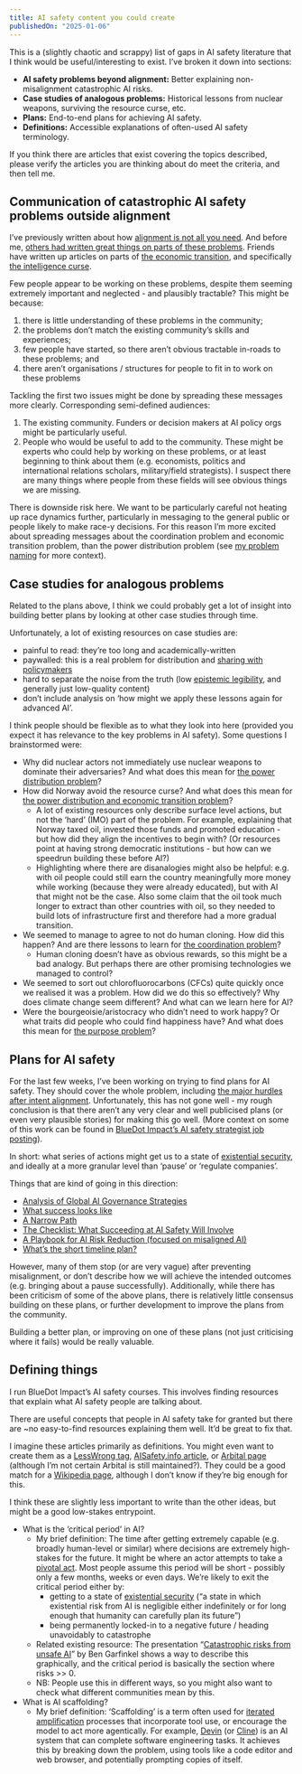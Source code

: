 ```yaml
---
title: AI safety content you could create
publishedOn: "2025-01-06"
---
```


This is a (slightly chaotic and scrappy) list of gaps in AI safety literature that I think would be useful/interesting to exist. I’ve broken it down into sections:

* **AI safety problems beyond alignment:** Better explaining non-misalignment catastrophic AI risks.
* **Case studies of analogous problems:** Historical lessons from nuclear weapons, surviving the resource curse, etc.
* **Plans:** End-to-end plans for achieving AI safety.
* **Definitions:** Accessible explanations of often-used AI safety terminology.

If you think there are articles that exist covering the topics described, please verify the articles you are thinking about do meet the criteria, and then tell me.

## Communication of catastrophic AI safety problems outside alignment

I’ve previously written about how [alignment is not all you need](https://adamjones.me/blog/alignment-is-not-all-you-need/). And before me, [others had written great things on parts of these problems](https://www.lesswrong.com/posts/kLpFvEBisPagBLTtM/if-we-solve-alignment-do-we-die-anyway-1). Friends have written up articles on parts of [the economic transition](https://rudolf.website/capital-agi-and-ambition/), and specifically [the intelligence curse](https://www.lesswrong.com/posts/Mak2kZuTq8Hpnqyzb/the-intelligence-curse).

Few people appear to be working on these problems, despite them seeming extremely important and neglected - and plausibly tractable? This might be because:

1. there is little understanding of these problems in the community;
2. the problems don’t match the existing community’s skills and experiences;
3. few people have started, so there aren’t obvious tractable in-roads to these problems; and
4. there aren’t organisations / structures for people to fit in to work on these problems

Tackling the first two issues might be done by spreading these messages more clearly. Corresponding semi-defined audiences:

1. The existing community. Funders or decision makers at AI policy orgs might be particularly useful.
2. People who would be useful to add to the community. These might be experts who could help by working on these problems, or at least beginning to think about them (e.g. economists, politics and international relations scholars, military/field strategists). I suspect there are many things where people from these fields will see obvious things we are missing.

There is downside risk here. We want to be particularly careful not heating up race dynamics further, particularly in messaging to the general public or people likely to make race-y decisions. For this reason I’m more excited about spreading messages about the coordination problem and economic transition problem, than the power distribution problem (see [my problem naming](https://adamjones.me/blog/alignment-is-not-all-you-need/) for more context).

## Case studies for analogous problems

Related to the plans above, I think we could probably get a lot of insight into building better plans by looking at other case studies through time.

Unfortunately, a lot of existing resources on case studies are:

* painful to read: they’re too long and academically-written
* paywalled: this is a real problem for distribution and [sharing with policymakers](https://adamjones.me/blog/policymaker-paywalls/)
* hard to separate the noise from the truth (low [epistemic legibility](https://www.lesswrong.com/posts/jbE85wCkRr9z7tqmD/epistemic-legibility), and generally just low-quality content)
* don’t include analysis on ‘how might we apply these lessons again for advanced AI’.

I think people should be flexible as to what they look into here (provided you expect it has relevance to the key problems in AI safety). Some questions I brainstormed were:

* Why did nuclear actors not immediately use nuclear weapons to dominate their adversaries? And what does this mean for [the power distribution problem](https://adamjones.me/blog/alignment-is-not-all-you-need/#2-the-power-distribution-problem)?
* How did Norway avoid the resource curse? And what does this mean for [the power distribution and economic transition problem](https://adamjones.me/blog/alignment-is-not-all-you-need/)?
    * A lot of existing resources only describe surface level actions, but not the ‘hard’ (IMO) part of the problem. For example, explaining that Norway taxed oil, invested those funds and promoted education - but how did they align the incentives to begin with? (Or resources point at having strong democratic institutions - but how can we speedrun building these before AI?)
    * Highlighting where there are disanalogies might also be helpful: e.g. with oil people could still earn the country meaningfully more money while working (because they were already educated), but with AI that might not be the case. Also some claim that the oil took much longer to extract than other countries with oil, so they needed to build lots of infrastructure first and therefore had a more gradual transition.
* We seemed to manage to agree to not do human cloning. How did this happen? And are there lessons to learn for [the coordination problem](https://adamjones.me/blog/alignment-is-not-all-you-need/#1-the-coordination-problem)?
    * Human cloning doesn’t have as obvious rewards, so this might be a bad analogy. But perhaps there are other promising technologies we managed to control?
* We seemed to sort out chlorofluorocarbons (CFCs) quite quickly once we realised it was a problem. How did we do this so effectively? Why does climate change seem different? And what can we learn here for AI?
* Were the bourgeoisie/aristocracy who didn’t need to work happy? Or what traits did people who could find happiness have? And what does this mean for [the purpose problem](https://adamjones.me/blog/post-agi-purpose/)?

## Plans for AI safety

For the last few weeks, I’ve been working on trying to find plans for AI safety. They should cover the whole problem, including [the major hurdles after intent alignment](https://adamjones.me/blog/alignment-is-not-all-you-need/). Unfortunately, this has not gone well - my rough conclusion is that there aren’t any very clear and well publicised plans (or even very plausible stories) for making this go well. (More context on some of this work can be found in [BlueDot Impact’s AI safety strategist job posting](https://bluedot.org/ai-safety-strategist/)).

In short: what series of actions might get us to a state of [existential security](https://www.convergenceanalysis.org/publications/ai-governance-needs-a-theory-of-victory), and ideally at a more granular level than ‘pause’ or ‘regulate companies’.

Things that are kind of going in this direction:

* [Analysis of Global AI Governance Strategies](https://www.lesswrong.com/posts/6nNwMbdRXZDuNd4Gx/analysis-of-global-ai-governance-strategies)
* [What success looks like](https://forum.effectivealtruism.org/posts/AuRBKFnjABa6c6GzC/what-success-looks-like)
* [A Narrow Path](https://www.narrowpath.co/)
* [The Checklist: What Succeeding at AI Safety Will Involve](https://sleepinyourhat.github.io/checklist/)
* [A Playbook for AI Risk Reduction (focused on misaligned AI)](https://www.lesswrong.com/posts/Fbk9H6ipfybHyqjrp/a-playbook-for-ai-risk-reduction-focused-on-misaligned-ai)
* [What’s the short timeline plan?](https://www.lesswrong.com/posts/bb5Tnjdrptu89rcyY/what-s-the-short-timeline-plan?commentId=cPfTWCvytDYEXtYMB)

However, many of them stop (or are very vague) after preventing misalignment, or don’t describe how we will achieve the intended outcomes (e.g. bringing about a pause successfully). Additionally, while there has been criticism of some of the above plans, there is relatively little consensus building on these plans, or further development to improve the plans from the community.

Building a better plan, or improving on one of these plans (not just criticising where it fails) would be really valuable.

## Defining things

I run BlueDot Impact’s AI safety courses. This involves finding resources that explain what AI safety people are talking about.

There are useful concepts that people in AI safety take for granted but there are ~no easy-to-find resources explaining them well. It’d be great to fix that.

I imagine these articles primarily as definitions. You might even want to create them as a [LessWrong tag](https://www.lesswrong.com/tags/all), [AISafety.info article](AISafety.info), or [Arbital page](https://arbital.com/) (although I’m not certain Arbital is still maintained?). They could be a good match for a [Wikipedia page](https://en.wikipedia.org/wiki/Wikipedia:How_to_create_a_page), although I don’t know if they’re big enough for this.

I think these are slightly less important to write than the other ideas, but might be a good low-stakes entrypoint.

* What is the ‘critical period’ in AI?
    * My brief definition: The time after getting extremely capable (e.g. broadly human-level or similar) where decisions are extremely high-stakes for the future. It might be where an actor attempts to take a [pivotal act](https://arbital.com/p/pivotal/). Most people assume this period will be short - possibly only a few months, weeks or even days. We’re likely to exit the critical period either by:
        * getting to a state of [existential security](https://www.convergenceanalysis.org/publications/ai-governance-needs-a-theory-of-victory) (“a state in which existential risk from AI is negligible either indefinitely or for long enough that humanity can carefully plan its future”)
        * being permanently locked-in to a negative future / heading unavoidably to catastrophe
    * Related existing resource: The presentation “[Catastrophic risks from unsafe AI](https://www.youtube.com/watch?v=h_i2qfVAfus&t=1943s)” by Ben Garfinkel shows a way to describe this graphically, and the critical period is basically the section where risks >> 0.
    * NB: People use this in different ways, so you might also want to check what different communities mean by this.
* What is AI scaffolding?
    * My brief definition: ‘Scaffolding’ is a term often used for [iterated amplification](https://aisafetyfundamentals.com/blog/scalable-oversight-intro/) processes that incorporate tool use, or encourage the model to act more agentically. For example, [Devin](https://www.cognition.ai/blog/introducing-devin) (or [Cline](https://github.com/cline/cline)) is an AI system that can complete software engineering tasks. It achieves this by breaking down the problem, using tools like a code editor and web browser, and potentially prompting copies of itself.
